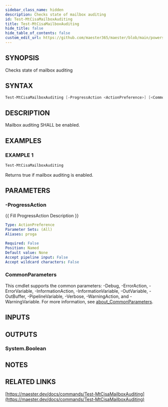 ```yaml
---
sidebar_class_name: hidden
description: Checks state of mailbox auditing
id: Test-MtCisaMailboxAuditing
title: Test-MtCisaMailboxAuditing
hide_title: false
hide_table_of_contents: false
custom_edit_url: https://github.com/maester365/maester/blob/main/powershell/public/Test-MtCisaMailboxAuditing.ps1
---
```


## SYNOPSIS

Checks state of mailbox auditing

## SYNTAX

```powershell
Test-MtCisaMailboxAuditing [-ProgressAction <ActionPreference>] [<CommonParameters>]
```

## DESCRIPTION

Mailbox auditing SHALL be enabled.

## EXAMPLES

### EXAMPLE 1

```powershell
Test-MtCisaMailboxAuditing
```

Returns true if mailbox auditing is enabled.

## PARAMETERS

### -ProgressAction

\{\{ Fill ProgressAction Description \}\}

```yaml
Type: ActionPreference
Parameter Sets: (All)
Aliases: proga

Required: False
Position: Named
Default value: None
Accept pipeline input: False
Accept wildcard characters: False
```

### CommonParameters

This cmdlet supports the common parameters: -Debug, -ErrorAction, -ErrorVariable, -InformationAction, -InformationVariable, -OutVariable, -OutBuffer, -PipelineVariable, -Verbose, -WarningAction, and -WarningVariable. For more information, see [about_CommonParameters](http://go.microsoft.com/fwlink/?LinkID=113216).

## INPUTS

## OUTPUTS

### System.Boolean

## NOTES

## RELATED LINKS

[https://maester.dev/docs/commands/Test-MtCisaMailboxAuditing](https://maester.dev/docs/commands/Test-MtCisaMailboxAuditing)
